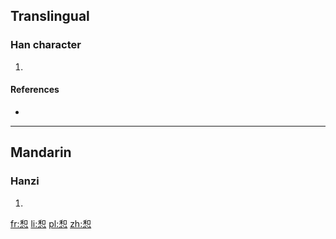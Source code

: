 ==Translingual==

===Han character===
{{Han char|rn=61|rad=心|as=08|sn=12|four=|canj=竹口心 (HRP)}}

# {{defn|Han|sort=心08}}

====References====
* {{Han ref|kx=0390.350|dkj=10790|dj=0725.030|hdz=42311.090|uh=60D2|ud=24786}}

----

==Mandarin==

===Hanzi===
{{cmn-hanzi|pin=[[hé]] ([[he2]])|wg=ho<sup>2</sup>}}

# {{defn|lang=cmn|sort=心08}}

[[fr:惒]]
[[li:惒]]
[[pl:惒]]
[[zh:惒]]